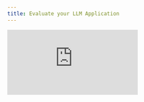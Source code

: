 ```yaml
---
title: Evaluate your LLM Application
---
```


<div style={{
    position: 'relative',
    paddingBottom: '56.25%', // 16:9 aspect ratio
    height: 0,
    overflow: 'hidden',
    maxWidth: '100%',
    marginBottom: '20px'
}}>
    <iframe
        src="https://www.loom.com/embed/fdcb38aca1dc4566b7bee20f7a22ded4?sid=de77c73f-9da3-4d90-bcbd-36440b8bd38f"
        frameborder="0"
        webkitallowfullscreen
        mozallowfullscreen
        allowfullscreen
        style={{
            position: 'absolute',
            top: 0,
            left: 0,
            width: '100%',
            height: '100%',
        }}
    />
</div>

## Bringing It All Together: Complete LLM Evaluation

This comprehensive video demonstrates the complete [evaluation](https://www.comet.com/docs/opik/evaluation/overview) workflow in Opik, where [datasets](https://www.comet.com/docs/opik/evaluation/manage_datasets) and [metrics](https://www.comet.com/docs/opik/evaluation/metrics/overview) come together to systematically assess LLM performance. You'll see a practical comparison between GPT-4 and [Gemini](https://www.comet.com/docs/opik/integrations/gemini) models on a RAG application, learn about [prompt versioning](https://www.comet.com/docs/opik/prompt_engineering/prompt_management), [experiment](https://www.comet.com/docs/opik/evaluation/evaluate_your_llm) management, and discover how to make data-driven decisions for production deployment. This is where all previous concepts unite into actionable insights.

## Key Highlights

- **End-to-End [Evaluation](https://www.comet.com/docs/opik/evaluation/overview) Workflow**: Run complete [evaluations](https://www.comet.com/docs/opik/evaluation/evaluate_your_llm) that process [datasets](https://www.comet.com/docs/opik/evaluation/manage_datasets), apply models, and score outputs using defined [metrics](https://www.comet.com/docs/opik/evaluation/metrics/overview) in a systematic pipeline
- **[Prompt Management](https://www.comet.com/docs/opik/prompt_engineering/prompt_management) & Versioning**: Use Opik's [prompt class](https://www.comet.com/docs/opik/prompt_engineering/managing_prompts_in_code) to create versioned [prompts](https://www.comet.com/docs/opik/prompt_engineering/prompt_management) with commit history, ensuring reproducibility and saving time/money
- **Multi-Model Benchmarking**: Compare different models (GPT-4 vs [Gemini](https://www.comet.com/docs/opik/integrations/gemini)) side-by-side using [evaluation tasks](https://www.comet.com/docs/opik/evaluation/evaluate_your_llm) and systematic scoring across identical [datasets](https://www.comet.com/docs/opik/evaluation/manage_datasets)
- **Smart [Experiment](https://www.comet.com/docs/opik/evaluation/evaluate_your_llm) Organization**: Name [experiments](https://www.comet.com/docs/opik/evaluation/evaluate_your_llm) strategically (e.g., by model name) for easy identification and comparison rather than relying on random generated names
- **Live [Experiment](https://www.comet.com/docs/opik/evaluation/evaluate_your_llm) Monitoring**: Track [evaluation](https://www.comet.com/docs/opik/evaluation/overview) progress in real-time through the Opik UI, viewing [dataset](https://www.comet.com/docs/opik/evaluation/manage_datasets) processing and results as they're generated
- **Side-by-Side Comparison**: Use the compare feature to evaluate multiple [experiments](https://www.comet.com/docs/opik/evaluation/evaluate_your_llm) simultaneously, making model selection decisions based on quantitative [metrics](https://www.comet.com/docs/opik/evaluation/metrics/overview)
- **Template Generation**: Leverage the "Create New Experiment" button to automatically generate [evaluation](https://www.comet.com/docs/opik/evaluation/overview) scripts with selected [metrics](https://www.comet.com/docs/opik/evaluation/metrics/overview) for reuse in Python. Each metric in the modal includes a documentation link for quick reference
- **Trace-Level Inspection**: Dive deep into individual responses by opening [traces](https://www.comet.com/docs/opik/tracing/log_traces) from [experiment](https://www.comet.com/docs/opik/evaluation/evaluate_your_llm) results to understand model behavior and decision paths
- **Data-Driven Production Decisions**: Choose the best-performing [prompts](https://www.comet.com/docs/opik/prompt_engineering/prompt_management) and models based on concrete [metrics](https://www.comet.com/docs/opik/evaluation/metrics/overview) rather than subjective assessment, building confidence for deployment
